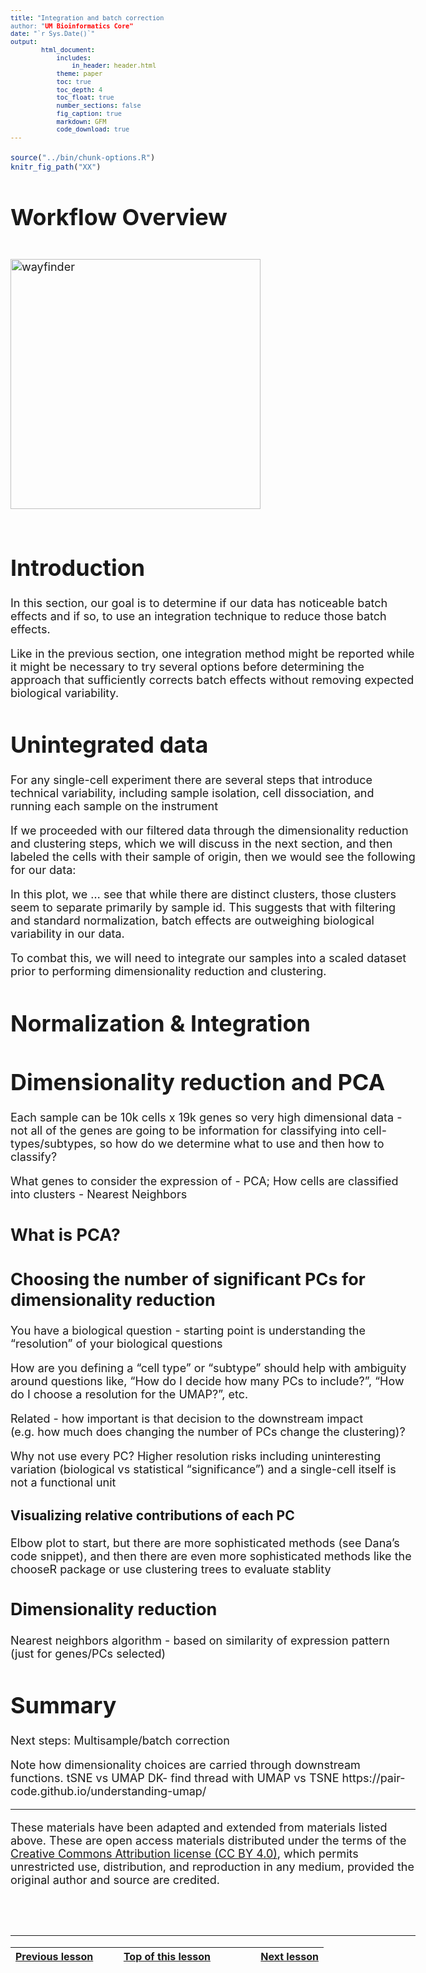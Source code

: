 ```yaml
---
title: "Integration and batch correction
author: "UM Bioinformatics Core"
date: "`r Sys.Date()`"
output:
        html_document:
            includes:
                in_header: header.html
            theme: paper
            toc: true
            toc_depth: 4
            toc_float: true
            number_sections: false
            fig_caption: true
            markdown: GFM
            code_download: true
---
```


<style type="text/css">
body, td {
   font-size: 18px;
}
code.r{
  font-size: 12px;
}
pre {
  font-size: 12px
}
</style>

```r
source("../bin/chunk-options.R")
knitr_fig_path("XX")
```

# Workflow Overview {.unlisted .unnumbered}

<br/>
<img src="images/wayfinder/wayfinder.png" alt="wayfinder" style="height: 400px;"/>
<br/>
<br/>

# Introduction 

In this section, our goal is to determine if our data has noticeable batch effects and if so, to use an integration technique to reduce those batch effects. 

Like in the previous section, one integration method might be reported while it might be necessary to try several options before determining the approach that sufficiently corrects batch effects without removing expected biological variability.

<!--Add specific goals for section-->

# Unintegrated data

For any single-cell experiment there are several steps that introduce technical variability, including sample isolation, cell dissociation, and running each sample on the instrument <!--although... there are some library approaches that allow samples to be pooled before running, which our colleagues from the Advanced Genomics Core will likely be discussing at the end of the day.--> 

<!--add figure from Seurat showing batch effects-->

If we proceeded with our filtered data through the dimensionality reduction and clustering steps, which we will discuss in the next section, and then labeled the cells with their sample of origin, then we would see the following for our data:

<!--Add example of UMAP / sample labels for unintegrated data-->

In this plot, we ... see that while there are distinct clusters, those clusters seem to separate primarily by sample id. This suggests that with filtering and standard normalization, batch effects are outweighing biological variability in our data. <!--move this section to end of Projection module to contrast with integrated results-->

To combat this, we will need to integrate our samples into a scaled dataset prior to performing dimensionality reduction and clustering.

# Normalization & Integration

<!--Is PCA and Find Neighbors required prior to SCTransform?-->


# Dimensionality reduction and PCA

<!--Before this section - Day 1: Starting w/ Seurat & Initial QC; expect to only show example of what clustering of unintegrated data would have looked like-->

Each sample can be 10k cells x 19k genes so very high dimensional data - not all of the genes are going to be information for classifying into cell-types/subtypes, so how do we determine what to use and then how to classify?

What genes to consider the expression of - PCA; How cells are classified into clusters - Nearest Neighbors

## What is PCA?


## Choosing the number of significant PCs for dimensionality reduction

<!--Instruction Question: Start only with multisample but unintegrated and later compare in next section as [here](https://bmcbioinformatics.biomedcentral.com/articles/10.1186/s12859-021-03957-4)?-->

You have a biological question - starting point is understanding the “resolution” of your biological questions

How are you defining a “cell type” or “subtype” should help with ambiguity around questions like, "How do I decide how many PCs to include?", "How do I choose a resolution for the UMAP?", etc.

Related - how important is that decision to the downstream impact (e.g. how much does changing the number of PCs change the clustering)?

Why not use every PC? Higher resolution risks including uninteresting variation (biological vs statistical “significance”) and a single-cell itself is not a functional unit

### Visualizing relative contributions of each PC

Elbow plot to start, but there are more sophisticated methods (see Dana's code snippet), and then there are even more sophisticated methods like the chooseR package or use clustering trees to evaluate stablity

## Dimensionality reduction

Nearest neighbors algorithm - based on similarity of expression pattern (just for genes/PCs selected)


# Summary

Next steps: Multisample/batch correction 

Note how dimensionality choices are carried through downstream functions.
tSNE vs UMAP
DK- find thread with UMAP vs TSNE
https://pair-code.github.io/understanding-umap/ 

----

These materials have been adapted and extended from materials listed above. These are open access materials distributed under the terms of the [Creative Commons Attribution license (CC BY 4.0)](http://creativecommons.org/licenses/by/4.0/), which permits unrestricted use, distribution, and reproduction in any medium, provided the original author and source are credited.

<br/>
<br/>
<hr/>
| [Previous lesson](XXXX.html) | [Top of this lesson](#top) | [Next lesson](XXXX.html) |
| :--- | :----: | ---: |




